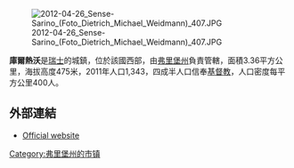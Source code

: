 [[Image:2012-04-26_Sense-Sarino_(Foto_Dietrich_Michael_Weidmann)_407.JPG|right]]

'''庫爾熱沃'''是[[瑞士|瑞士]]的城鎮，位於該國西部，由[[弗里堡州|弗里堡州]]負責管轄，面積3.36平方公里，海拔高度475米，2011年人口1,343，四成半人口信奉[[基督教|基督教]]，人口密度每平方公里400人。

==外部連結==
* [https://web.archive.org/web/20070310203309/http://www.courgevaux-gurwolf.ch/ Official website] {{fr icon}}

{{Switzerland-geo-stub}}
[[Category:弗里堡州的市镇|Category:弗里堡州的市镇]]